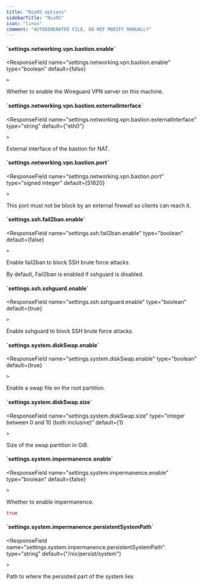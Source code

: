 ```yaml
---
title: "NixOS options"
sidebarTitle: "NixOS"
icon: "linux"
comment: "AUTOGENERATED FILE, DO NOT MODIFY MANUALLY"
---
```


<h4 id="settings.networking.vpn.bastion.enable">
  <span class="hidden">`settings.networking.vpn.bastion.enable`</span>
</h4>

<ResponseField
    name="settings.networking.vpn.bastion.enable"
    type="boolean"
    default={false}
    
    >
  Whether to enable the Wireguard VPN server on this machine.

  
</ResponseField>

<h4 id="settings.networking.vpn.bastion.externalInterface">
  <span class="hidden">`settings.networking.vpn.bastion.externalInterface`</span>
</h4>

<ResponseField
    name="settings.networking.vpn.bastion.externalInterface"
    type="string"
    default={"eth0"}
    
    >
  External interface of the bastion for NAT.

  
</ResponseField>

<h4 id="settings.networking.vpn.bastion.port">
  <span class="hidden">`settings.networking.vpn.bastion.port`</span>
</h4>

<ResponseField
    name="settings.networking.vpn.bastion.port"
    type="signed integer"
    default={51820}
    
    >
  
This port must not be block by an external firewall so clients can reach it.

  
</ResponseField>

<h4 id="settings.ssh.fail2ban.enable">
  <span class="hidden">`settings.ssh.fail2ban.enable`</span>
</h4>

<ResponseField
    name="settings.ssh.fail2ban.enable"
    type="boolean"
    default={false}
    
    >
  Enable fail2ban to block SSH brute force attacks.

By default, Fail2ban is enabled if sshguard is disabled.

  
</ResponseField>

<h4 id="settings.ssh.sshguard.enable">
  <span class="hidden">`settings.ssh.sshguard.enable`</span>
</h4>

<ResponseField
    name="settings.ssh.sshguard.enable"
    type="boolean"
    default={true}
    
    >
  Enable sshguard to block SSH brute force attacks.
  
</ResponseField>

<h4 id="settings.system.diskSwap.enable">
  <span class="hidden">`settings.system.diskSwap.enable`</span>
</h4>

<ResponseField
    name="settings.system.diskSwap.enable"
    type="boolean"
    default={true}
    
    >
  Enable a swap file on the root partition.
  
</ResponseField>

<h4 id="settings.system.diskSwap.size">
  <span class="hidden">`settings.system.diskSwap.size`</span>
</h4>

<ResponseField
    name="settings.system.diskSwap.size"
    type="integer between 0 and 10 (both inclusive)"
    default={1}
    
    >
  Size of the swap partition in GiB.
  
</ResponseField>

<h4 id="settings.system.impermanence.enable">
  <span class="hidden">`settings.system.impermanence.enable`</span>
</h4>

<ResponseField
    name="settings.system.impermanence.enable"
    type="boolean"
    default={false}
    
    >
  Whether to enable impermanence.
  ```nix Example
true
```

</ResponseField>

<h4 id="settings.system.impermanence.persistentSystemPath">
  <span class="hidden">`settings.system.impermanence.persistentSystemPath`</span>
</h4>

<ResponseField
    name="settings.system.impermanence.persistentSystemPath"
    type="string"
    default={"/nix/persist/system"}
    
    >
  Path to where the persisted part of the system lies
  
</ResponseField>

